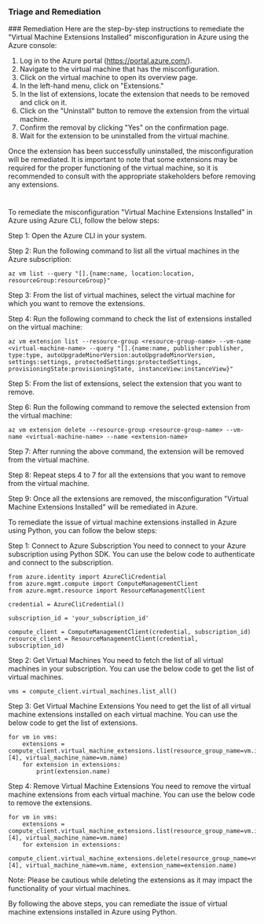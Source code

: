 
### Triage and Remediation
<Tabs>
<Tab title='Remediation'>
### Remediation

<AccordionGroup>
<Accordion title='Using Console' defaultOpen='true'>
Here are the step-by-step instructions to remediate the "Virtual Machine Extensions Installed" misconfiguration in Azure using the Azure console:

1. Log in to the Azure portal (https://portal.azure.com/).
2. Navigate to the virtual machine that has the misconfiguration.
3. Click on the virtual machine to open its overview page.
4. In the left-hand menu, click on "Extensions."
5. In the list of extensions, locate the extension that needs to be removed and click on it.
6. Click on the "Uninstall" button to remove the extension from the virtual machine.
7. Confirm the removal by clicking "Yes" on the confirmation page.
8. Wait for the extension to be uninstalled from the virtual machine.

Once the extension has been successfully uninstalled, the misconfiguration will be remediated. It is important to note that some extensions may be required for the proper functioning of the virtual machine, so it is recommended to consult with the appropriate stakeholders before removing any extensions.

#
</Accordion>

<Accordion title='Using CLI'>
To remediate the misconfiguration "Virtual Machine Extensions Installed" in Azure using Azure CLI, follow the below steps:

Step 1: Open the Azure CLI in your system.

Step 2: Run the following command to list all the virtual machines in the Azure subscription:

```
az vm list --query "[].{name:name, location:location, resourceGroup:resourceGroup}"
```

Step 3: From the list of virtual machines, select the virtual machine for which you want to remove the extensions.

Step 4: Run the following command to check the list of extensions installed on the virtual machine:

```
az vm extension list --resource-group <resource-group-name> --vm-name <virtual-machine-name> --query "[].{name:name, publisher:publisher, type:type, autoUpgradeMinorVersion:autoUpgradeMinorVersion, settings:settings, protectedSettings:protectedSettings, provisioningState:provisioningState, instanceView:instanceView}"
```

Step 5: From the list of extensions, select the extension that you want to remove.

Step 6: Run the following command to remove the selected extension from the virtual machine:

```
az vm extension delete --resource-group <resource-group-name> --vm-name <virtual-machine-name> --name <extension-name>
```

Step 7: After running the above command, the extension will be removed from the virtual machine.

Step 8: Repeat steps 4 to 7 for all the extensions that you want to remove from the virtual machine.

Step 9: Once all the extensions are removed, the misconfiguration "Virtual Machine Extensions Installed" will be remediated in Azure.
</Accordion>

<Accordion title='Using Python'>
To remediate the issue of virtual machine extensions installed in Azure using Python, you can follow the below steps:

Step 1: Connect to Azure Subscription
You need to connect to your Azure subscription using Python SDK. You can use the below code to authenticate and connect to the subscription.

```
from azure.identity import AzureCliCredential
from azure.mgmt.compute import ComputeManagementClient
from azure.mgmt.resource import ResourceManagementClient

credential = AzureCliCredential()

subscription_id = 'your_subscription_id'

compute_client = ComputeManagementClient(credential, subscription_id)
resource_client = ResourceManagementClient(credential, subscription_id)
```

Step 2: Get Virtual Machines
You need to fetch the list of all virtual machines in your subscription. You can use the below code to get the list of virtual machines.

```
vms = compute_client.virtual_machines.list_all()
```

Step 3: Get Virtual Machine Extensions
You need to get the list of all virtual machine extensions installed on each virtual machine. You can use the below code to get the list of extensions.

```
for vm in vms:
    extensions = compute_client.virtual_machine_extensions.list(resource_group_name=vm.id.split('/')[4], virtual_machine_name=vm.name)
    for extension in extensions:
        print(extension.name)
```

Step 4: Remove Virtual Machine Extensions
You need to remove the virtual machine extensions from each virtual machine. You can use the below code to remove the extensions.

```
for vm in vms:
    extensions = compute_client.virtual_machine_extensions.list(resource_group_name=vm.id.split('/')[4], virtual_machine_name=vm.name)
    for extension in extensions:
        compute_client.virtual_machine_extensions.delete(resource_group_name=vm.id.split('/')[4], virtual_machine_name=vm.name, extension_name=extension.name)
```

Note: Please be cautious while deleting the extensions as it may impact the functionality of your virtual machines.

By following the above steps, you can remediate the issue of virtual machine extensions installed in Azure using Python.
</Accordion>

</AccordionGroup>
</Tab>
</Tabs>
